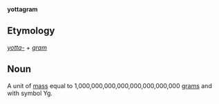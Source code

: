 '''yottagram'''

==Etymology==

''[[yotta-]]'' + ''[[gram]]''

==Noun==

A unit of [[mass]] equal to 1,000,000,000,000,000,000,000,000 [[gram]]s and with symbol Yg.